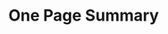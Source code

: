 # One Page Summary{-}


\begin{itemize}

\item This assessment for `r spp` in Washington waters incorporates a wide range of data sources: removals from two commercial and one recreational fleets; two fishery-dependent indices of abundance, four fishery-independent indices of abundance (including a new nearshore survey), length and conditional age-at-length composition data for several fisheries and surveys; information on weight-at-length, maturity-at-length, and fecundity-at-length; information on natural mortality and the steepness of the Beverton-Holt stock-recruitment relationship; and estimates of ageing error.

\item The major changes from this assessment to the previous one in 2015 are:

* An additional eight years of data and some changes in the estimation of some parameters.

* Change in the removal history, especially the trawl fishery 3A catches from Astoria.

* Breaking the dockside survey into separate private and charter boat surveys. This allowed the ability to exclude years in the charter boat fishery that showed more effects from bag limits.

* Addition of the nearshore survey, and both OCNMS surveys.


\item `r Spp` off the U.S. west coast appear to have complex sex-specific growth and mortality dynamics that are captured in this assessment through sex-specific parameterizations. In particular, observations of older females are lacking in the available data and is addressed by allowing for higher female natural mortality relative to males.

\item The model was highly sensitive to model specifications natural mortality. 

\item The estimated spawning output at the beginning of 2023 was `r ssb_curr` billion of eggs (meggs; ~95 percent asymptotic intervals: `r ssb_curr_low` to `r ssb_curr_hi` meggs), which when compared to unfished spawning output (`r ssb0` meggs) gives a relative stock status level of `r round(100*depl_curr,0)` percent (~95 percent asymptotic intervals: `r round(100*depl_curr_low,0)` to `r round(100*depl_curr_hi,0)` percent).  Currently the stock is estimated above the management target of $SO_{40\%}$ in 2023 and is estimated to have reached the target only recently due to several years of above average recruitment. There is more uncertainty in stock size than there is in relative stock status.

\item  Fishing intensity (1 - SPR) has been above the estimated SPR rate fishing intensity target of 0.50 (1 - $\text{SPR}_{50\%}$) since from 1980 until 2019. The spawning output equivalent to 40 percent of the unfished spawning output ($\text{SO}_{40\%}$) calculated using the SPR target ($\text{SPR}_{50\%}$) was `r format(model$derived_quants[model$derived_quants$Label == 'SSB_SPR', 'Value'], digits = 4, scientific = FALSE, big.mark = ',')` meggs. The `r spp` population in Washington at the start of 2023 is estimated to be above the target biomass, and fishing intensity during 2022 is estimated to be below the fishing intensity target. Sustainable total yield, landings plus discards, using $\text{SPR}_{50\%}$ is estimated at `r format(model$derived_quants[model$derived_quants$Label == 'Dead_Catch_SPR', 'Value'], digits = 3, scientific = FALSE, big.mark = ',')` mt.   

\end{itemize}

\newpage
